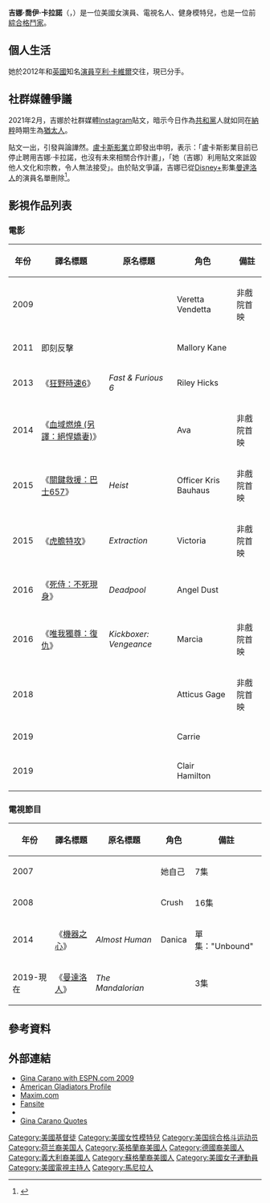 {{expand|time=2013-06-19T17:46:21+00:00}}
{{noteTA
|G1=Movie
|G2=TV
}}
{{Infobox martial artist
| name            = 吉娜·卡拉諾
| foreignname     = Gina Carano
| image           = Gina Carano by Gage Skidmore.jpg
| alt             = Gina Carano in 2015 SDCC
| caption         = 卡拉諾於2015年[[聖地亞哥國際動漫展|聖地亞哥國際動漫展]]上
| birth_name      = 吉娜·喬伊·卡拉諾<br/>（Gina Joy Carano）
| birth_date      = {{birth date and age|1982|04|16|mf=y}}
| birth_place     = {{USA}}[[德克萨斯州|德克萨斯州]]，[[達拉斯|達拉斯]]
| other_name      = Conviction<br/>Crush
| death_date      = 
| death_place     =
| death_cause     =
| residence       =
| nationality     = {{USA}}
| height          = {{height|ft=5|in=8}}
| weight          = {{convert|143|lb|kg st|abbr=on}}
| weight_class    = {{link-en|羽量級 (MMA)|Featherweight (MMA)|羽量級}}
| reach           = {{convert|66.5|in|cm|abbr=on}}
| style           = [[泰拳|泰拳]]、{{link-en|格雷格·傑克遜|Greg Jackson (MMA trainer)|Gaidojutsu}}
| stance          = 
| fighting_out_of = {{USA}}[[新墨西哥州|新墨西哥州]]，[[阿布奎基_(新墨西哥州)|阿布奎基]]
| team            = Jackson's MMA
| trainer         = {{link-en|格雷格·傑克遜|Greg Jackson (MMA trainer)}}
| rank            = 
| years_active    = 2006年至2009年（[[综合格斗|MMA]]）
| mma_kowin       = 3
| mma_subwin      = 1
| mma_decwin      = 3
| mma_koloss      = 1
| mma_subloss     = 
| mma_decloss     = 
| mma_draw        = 
| mma_nc          = 
| kickbox_win     = 12
| kickbox_loss    = 1
| kickbox_draw    = 1
| url             = 
| relatives       = {{link-en|格倫·卡拉諾|Glenn Carano}}（父親）
| sherdog         = 16535
| footnotes       =
| updated         =
}}
'''吉娜·喬伊·卡拉諾'''（{{lang-en|Gina Joy Carano}}，{{bd|1982年|4月16日|catIdx=C}}）是一位美國女演員、電視名人、健身模特兒，也是一位前[[綜合格鬥|綜合格鬥家]]。

== 個人生活 ==
她於2012年和[[英國|英國]]知名[[演員|演員]][[亨利·卡維爾|亨利·卡維爾]]交往，現已分手。

== 社群媒體爭議 ==
2021年2月，吉娜於社群媒體[[Instagram|Instagram]]貼文，暗示今日作為[[共和黨_(美國)|共和黨]]人就如同在[[納粹德國|納粹]]時期生為[[犹太人|猶太人]]。

貼文一出，引發與論譁然。[[卢卡斯影业|盧卡斯影業]]立即發出申明，表示：「盧卡斯影業目前已停止聘用吉娜·卡拉諾，也沒有未來相關合作計畫」，「她（吉娜）利用貼文來詆毀他人文化和宗教，令人無法接受」。由於貼文爭議，吉娜已從[[Disney+|Disney+]]影集[[曼達洛人_(電視劇)|曼達洛人]]的演員名單刪除<ref>{{Cite web|title=‘The Mandalorian’ Star Gina Carano Fired Amid Social Media Controversy|url=https://www.hollywoodreporter.com/tv/tv-news/the-mandalorian-star-gina-carano-fired-amid-social-media-controversy-4131168/|access-date=2021-07-28|date=2021-02-11|last=Couch|first=Ryan Parker,Aaron|work=The Hollywood Reporter|language=en-US|archive-date=2021-08-12|archive-url=https://web.archive.org/web/20210812215913/https://www.hollywoodreporter.com/tv/tv-news/the-mandalorian-star-gina-carano-fired-amid-social-media-controversy-4131168/|dead-url=no}}</ref>。

== 影視作品列表 ==
=== 電影 ===
{| class="wikitable sortable"
! 年份
! 譯名標題
! 原名標題
! 角色
! class="unsortable" | 備註
|-
| 2009
| {{n/a}}
| ''{{link-en|Blood and Bone|Blood and Bone}}''
| Veretta Vendetta
| 非戲院首映
|-
| 2011
| 即刻反擊
| ''{{link-en|Haywire (2011 film)|Haywire (2011 film)|Haywire}}''
| Mallory Kane
|
|-
| 2013
| 《[[狂野時速6|狂野時速6]]》
| ''Fast & Furious 6''
| Riley Hicks
|
|-
| 2014
| 《[[血域燃燒_(另譯：絕悍嬌妻)|血域燃燒 (另譯：絕悍嬌妻)]]》
| ''{{link-en|In the Blood (2014 film)|In the Blood (2014 film)|In the Blood}}'' 
| Ava
| 非戲院首映
|-
| 2015
| 《[[關鍵救援：巴士657|關鍵救援：巴士657]]》
| ''Heist''
| Officer Kris Bauhaus
| 非戲院首映
|-
| 2015
| 《[[虎膽特攻|虎膽特攻]]》
| ''Extraction''
| Victoria
| 非戲院首映
|-
| 2016
| 《[[死侍：不死現身|死侍：不死現身]]》
| ''Deadpool''
| Angel Dust
|
|-
| 2016
| 《[[唯我獨尊：復仇|唯我獨尊：復仇]]》
| ''Kickboxer: Vengeance''
| Marcia
| 非戲院首映
|-
| 2018
| {{n/a}}
| ''{{link-en|Scorched Earth (2018 film)|Scorched Earth (2018 film)|Scorched Earth}}''
| Atticus Gage
| 非戲院首映
|-
| 2019
| {{n/a}}
| ''{{link-en|Madness in the Method|Madness in the Method}}''
| Carrie
|
|-
| 2019
| {{n/a}}
| ''{{link-en|Daughter of the Wolf|Daughter of the Wolf}}''
| Clair Hamilton
|
|}

=== 電視節目 ===
{| class="wikitable sortable"
! 年份
! 譯名標題
! 原名標題
! 角色
! class="unsortable" | 備註
|-
| 2007
| {{n/a}}
| ''{{link-en|Fight Girls|Fight Girls}}''
| 她自己
| 7集
|-
| 2008
| {{n/a}}
| ''{{link-en|American Gladiators (2008 TV series)|American Gladiators (2008 TV series)|American Gladiators}}''
| Crush
| 16集
|-
| 2014
| 《[[機器之心|機器之心]]》
| ''Almost Human''
| Danica
| 單集："Unbound"
|-
| 2019-現在
| 《[[曼達洛人_(電視劇)|曼達洛人]]》
| ''The Mandalorian''
| {{link-en|Cara Dune|Cara Dune|Carasynthia "Cara" Dune}}
| 3集
|}

== 參考資料 ==
{{reflist}}

== 外部連結 ==
{{Commons category|Gina Carano}}
* [http://sports.espn.go.com/espn/page2/story?page=buckheit/090813 Gina Carano with ESPN.com 2009] {{Wayback|url=http://sports.espn.go.com/espn/page2/story?page=buckheit%2F090813 |date=20140203033003 }}
* [https://web.archive.org/web/20080107153749/http://www.nbc.com/American_Gladiators/bios/crush.shtml American Gladiators Profile]
* [https://web.archive.org/web/20120118001602/http://www.maxim.com/amg/girls/girls-of-maxim/70326/gina-carano.html Maxim.com]
* [https://web.archive.org/web/20130718102910/http://www.ginacaranofan.com/ Fansite]
* {{IMDb name|2442289|Gina Carano}}
* [http://mmaquotes.blogspot.ca/search/label/Gina%20Carano Gina Carano Quotes]

{{Authority control}}

{{DEFAULTSORT:Carano, Gina}}
[[Category:美國基督徒|Category:美國基督徒]]
[[Category:美國女性模特兒|Category:美國女性模特兒]]
[[Category:美国综合格斗运动员|Category:美国综合格斗运动员]]
[[Category:荷兰裔美国人|Category:荷兰裔美国人]]
[[Category:英格蘭裔美國人|Category:英格蘭裔美國人]]
[[Category:德國裔美國人|Category:德國裔美國人]]
[[Category:義大利裔美國人|Category:義大利裔美國人]]
[[Category:蘇格蘭裔美國人|Category:蘇格蘭裔美國人]]
[[Category:美國女子運動員|Category:美國女子運動員]]
[[Category:美國電視主持人|Category:美國電視主持人]]
[[Category:馬尼拉人|Category:馬尼拉人]]